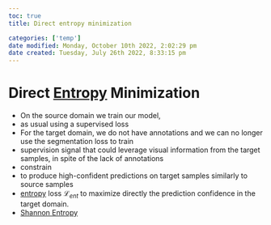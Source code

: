 ```yaml
---
toc: true
title: Direct entropy minimization

categories: ['temp']
date modified: Monday, October 10th 2022, 2:02:29 pm
date created: Tuesday, July 26th 2022, 8:33:15 pm
---
```


# Direct [Entropy](Entropy.qmd) Minimization
 - On the source domain we train our model,
- as usual using a supervised loss
- For the target domain, we do not have annotations and we can no longer use the segmentation loss to train
- supervision signal that could leverage visual information from the target samples, in spite of the lack of annotations
- constrain
- to produce high-confident predictions on target samples similarly to source samples
- [entropy](Entropy.qmd) loss $\mathcal{L}_{ent}$ to maximize directly the prediction confidence in the target domain.
- [Shannon Entropy](Shannon%20Entropy)




